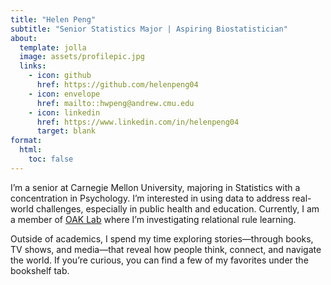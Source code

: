 ```yaml
---
title: "Helen Peng"
subtitle: "Senior Statistics Major | Aspiring Biostatistician"
about:
  template: jolla
  image: assets/profilepic.jpg
  links:
    - icon: github
      href: https://github.com/helenpeng04
    - icon: envelope
      href: mailto::hwpeng@andrew.cmu.edu
    - icon: linkedin
      href: https://www.linkedin.com/in/helenpeng04
      target: blank
format:
  html:
    toc: false
---
```


I’m a senior at Carnegie Mellon University, majoring in Statistics with a concentration in Psychology. I’m interested in using data to address real-world challenges, especially in public health and education. Currently, I am a member of [OAK Lab](https://www.theoaklab.org/) where I'm investigating relational rule learning.

Outside of academics, I spend my time exploring stories—through books, TV shows, and media—that reveal how people think, connect, and navigate the world. If you’re curious, you can find a few of my favorites under the bookshelf tab.
